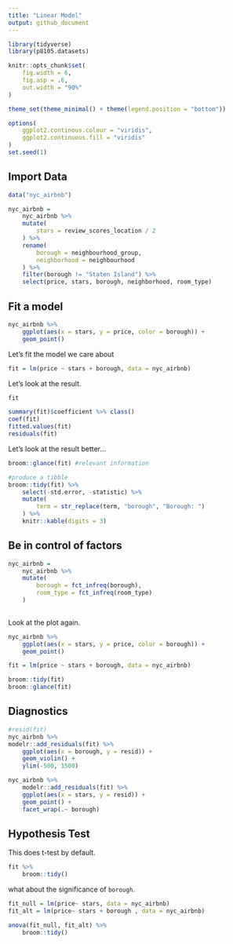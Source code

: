 ```yaml
---
title: "Linear Model"
output: github_document
---
```


```r
library(tidyverse)
library(p8105.datasets)

knitr::opts_chunk$set(
    fig.width = 6, 
    fig.asp = .6, 
    out.width = "90%"
)

theme_set(theme_minimal() + theme(legend.position = "bottom"))

options(
    ggplot2.continous.colour = "viridis", 
    ggplot2.continuous.fill = "viridis"
)
set.seed(1)
```

## Import Data

```r
data("nyc_airbnb")

nyc_airbnb =
    nyc_airbnb %>% 
    mutate(
        stars = review_scores_location / 2
    ) %>% 
    rename(
        borough = neighbourhood_group,
        neighborhood = neighbourhood
    ) %>% 
    filter(borough != "Staten Island") %>% 
    select(price, stars, borough, neighborhood, room_type)
```

## Fit a model

```r
nyc_airbnb %>% 
    ggplot(aes(x = stars, y = price, color = borough)) + 
    geom_point()
```
Let's fit the model we care about

```r
fit = lm(price ~ stars + borough, data = nyc_airbnb)
```

Let's look at the result.

```r
fit

summary(fit)$coefficient %>% class()
coef(fit)
fitted.values(fit)
residuals(fit)
```

Let's look at the result better...

```r
broom::glance(fit) #relevant information

#produce a tibble
broom::tidy(fit) %>% 
    select(-std.error, -statistic) %>% 
    mutate(
        term = str_replace(term, "borough", "Borough: ")
    ) %>% 
    knitr::kable(digits = 3)
```

## Be in control of factors

```r
nyc_airbnb =
    nyc_airbnb %>% 
    mutate(
        borough = fct_infreq(borough), 
        room_type = fct_infreq(room_type)
    )
    
```

Look at the plot again.

```r
nyc_airbnb %>% 
    ggplot(aes(x = stars, y = price, color = borough)) + 
    geom_point()
```

```r
fit = lm(price ~ stars + borough, data = nyc_airbnb)

broom::tidy(fit)
broom::glance(fit)
```

## Diagnostics

```r
#resid(fit)
nyc_airbnb %>% 
modelr::add_residuals(fit) %>% 
    ggplot(aes(x = borough, y = resid)) +
    geom_violin() +
    ylim(-500, 1500)

nyc_airbnb %>% 
    modelr::add_residuals(fit) %>% 
    ggplot(aes(x = stars, y = resid)) +
    geom_point() +
    facet_wrap(.~ borough)
```

## Hypothesis Test

This does t-test by default.
```r
fit %>% 
    broom::tidy()
```

what about the significance of `borough`.

```r
fit_null = lm(price~ stars, data = nyc_airbnb)
fit_alt = lm(price~ stars + borough , data = nyc_airbnb)

anova(fit_null, fit_alt) %>% 
    broom::tidy()
```

